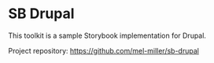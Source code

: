 <Meta title="Documentation/Introduction" />

# SB Drupal

This toolkit is a sample Storybook implementation for Drupal.

Project repository: https://github.com/mel-miller/sb-drupal
